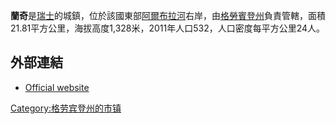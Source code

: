 '''蘭奇'''是[[瑞士|瑞士]]的城鎮，位於該國東部[[阿爾布拉河|阿爾布拉河]]右岸，由[[格勞賓登州|格勞賓登州]]負責管轄，面積21.81平方公里，海拔高度1,328米，2011年人口532，人口密度每平方公里24人。

==外部連結==
* [https://web.archive.org/web/20200422141745/https://www.lantsch-lenz.ch/ Official website] {{de icon}}

{{Switzerland-geo-stub}}
[[Category:格劳宾登州的市镇|Category:格劳宾登州的市镇]]